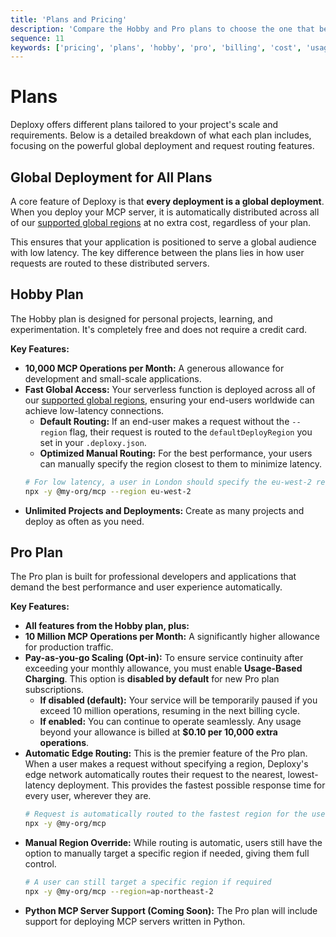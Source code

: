 ```yaml
---
title: 'Plans and Pricing'
description: 'Compare the Hobby and Pro plans to choose the one that best fits your needs for MCP operations, global routing, and scalability.'
sequence: 11
keywords: ['pricing', 'plans', 'hobby', 'pro', 'billing', 'cost', 'usage', 'limits']
---
```


# Plans

Deploxy offers different plans tailored to your project's scale and requirements. Below is a detailed breakdown of what each plan includes, focusing on the powerful global deployment and request routing features.

## Global Deployment for All Plans

A core feature of Deploxy is that **every deployment is a global deployment**. When you deploy your MCP server, it is automatically distributed across all of our [supported global regions](/resources/regions) at no extra cost, regardless of your plan.

This ensures that your application is positioned to serve a global audience with low latency. The key difference between the plans lies in how user requests are routed to these distributed servers.

## Hobby Plan

The Hobby plan is designed for personal projects, learning, and experimentation. It's completely free and does not require a credit card.

**Key Features:**

-   **10,000 MCP Operations per Month:** A generous allowance for development and small-scale applications.
-   **Fast Global Access:** Your serverless function is deployed across all of our [supported global regions](/resources/regions), ensuring your end-users worldwide can achieve low-latency connections.
    -   **Default Routing:** If an end-user makes a request without the `--region` flag, their request is routed to the `defaultDeployRegion` you set in your `.deploxy.json`.
    -   **Optimized Manual Routing:** For the best performance, your users can manually specify the region closest to them to minimize latency.
    ```bash
    # For low latency, a user in London should specify the eu-west-2 region
    npx -y @my-org/mcp --region eu-west-2
    ```
-   **Unlimited Projects and Deployments:** Create as many projects and deploy as often as you need.

## Pro Plan

The Pro plan is built for professional developers and applications that demand the best performance and user experience automatically.

**Key Features:**

-   **All features from the Hobby plan, plus:**
-   **10 Million MCP Operations per Month:** A significantly higher allowance for production traffic.
-   **Pay-as-you-go Scaling (Opt-in):** To ensure service continuity after exceeding your monthly allowance, you must enable **Usage-Based Charging**. This option is **disabled by default** for new Pro plan subscriptions.
    -   **If disabled (default):** Your service will be temporarily paused if you exceed 10 million operations, resuming in the next billing cycle.
    -   **If enabled:** You can continue to operate seamlessly. Any usage beyond your allowance is billed at **$0.10 per 10,000 extra operations**.
-   **Automatic Edge Routing:** This is the premier feature of the Pro plan. When a user makes a request without specifying a region, Deploxy's edge network automatically routes their request to the nearest, lowest-latency deployment. This provides the fastest possible response time for every user, wherever they are.
    ```bash
    # Request is automatically routed to the fastest region for the user
    npx -y @my-org/mcp
    ```
-   **Manual Region Override:** While routing is automatic, users still have the option to manually target a specific region if needed, giving them full control.
    ```bash
    # A user can still target a specific region if required
    npx -y @my-org/mcp --region=ap-northeast-2
    ```
-   **Python MCP Server Support (Coming Soon):** The Pro plan will include support for deploying MCP servers written in Python.